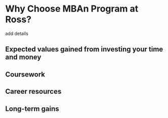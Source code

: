 # Why Choose MBAn Program at Ross?

add details

## Expected values gained from investing your time and money
## Coursework
## Career resources
## Long-term gains
